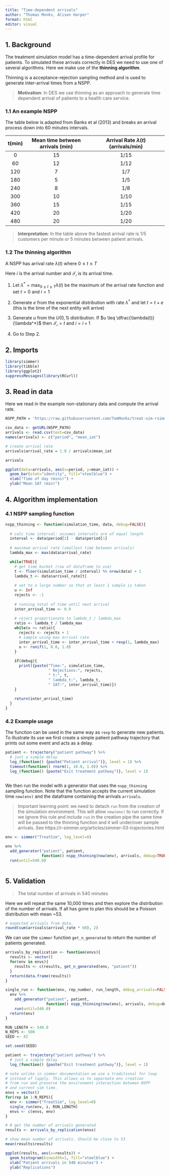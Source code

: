 ```yaml
---
title: "Time-dependent arrivals"
author: "Thomas Monks, Alison Harper"
format: html
editor: visual
---
```


## 1. Background

The treatment simulation model has a time-dependent arrival profile for patients. To simulated these arrivals correctly in DES we need to use one of several algorithms. Here we make use of the **thinning algorithm**.

Thinning is a acceptance-rejection sampling method and is used to generate inter-arrival times from a NSPP.

> **Motivation**: In DES we use thinning as an approach to generate time dependent arrival of patients to a health care service.

### 1.1 An example NSPP

The table below is adapted from Banks et al (2013) and breaks an arrival process down into 60 minutes intervals.

| t(min) | Mean time between arrivals (min) | Arrival Rate $\lambda(t)$ (arrivals/min) |
|:------:|:--------------------------------:|:----------------------------------------:|
|   0    |                15                |                   1/15                   |
|   60   |                12                |                   1/12                   |
|  120   |                7                 |                   1/7                    |
|  180   |                5                 |                   1/5                    |
|  240   |                8                 |                   1/8                    |
|  300   |                10                |                   1/10                   |
|  360   |                15                |                   1/15                   |
|  420   |                20                |                   1/20                   |
|  480   |                20                |                   1/20                   |

> **Interpretation**: In the table above the fastest arrival rate is 1/5 customers per minute or 5 minutes between patient arrivals.

### **1.2 The thinning algorithm**

A NSPP has arrival rate $\lambda(t)$ where $0 \leq t \leq T$

Here $i$ is the arrival number and $\mathcal{T_i}$ is its arrival time.

1.  Let $\lambda^* = \max_{0 \leq t \leq T}\lambda(t)$ be the maximum of the arrival rate function and set $t = 0$ and $i=1$

2.  Generate $e$ from the exponential distribution with rate $\lambda^*$ and let $t = t + e$ (this is the time of the next entity will arrive)

3.  Generate $u$ from the $U(0,1)$ distribution. If $u \leq \dfrac{\lambda(t)}{\lambda^*}$ then $\mathcal{T_i} =t$ and $i = i + 1$

4.  Go to Step 2.

## 2. Imports

```r
library(simmer)
library(tibble)
library(ggplot2)
suppressMessages(library(RCurl))
```

## 3. Read in data

Here we read in the example non-stationary data and compute the arrival rate.

```r
NSPP_PATH = 'https://raw.githubusercontent.com/TomMonks/treat-sim-rsimmer/main/data/nspp_example1.csv'

csv_data <- getURL(NSPP_PATH)
arrivals <- read.csv(text=csv_data)
names(arrivals) <- c("period", "mean_iat")

# create arrival rate
arrivals$arrival_rate = 1.0 / arrivals$mean_iat

arrivals
```

```r
ggplot(data=arrivals, aes(x=period, y=mean_iat)) +
  geom_bar(stat="identity", fill="steelblue") + 
  xlab("Time of day (mins)") + 
  ylab("Mean IAT (min)")
```

## 4. Algorithm implementation

### 4.1 NSPP sampling function

```r
nspp_thinning <- function(simulation_time, data, debug=FALSE){
  
  # calc time interval: assumes intervals are of equal length
  interval <- data$period[2] - data$period[1]
  
  # maximum arrival rate (smallest time between arrivals)
  lambda_max <- max(data$arrival_rate)

  while(TRUE){
    # get time bucket (row of dataframe to use)
    t <- floor(simulation_time / interval) %% nrow(data) + 1
    lambda_t <- data$arrival_rate[t]
    
    # set to a large number so that at least 1 sample is taken
    u <- Inf
    rejects <- -1
    
    # running total of time until next arrival
    inter_arrival_time <- 0.0
    
    # reject proportionate to lambda_t / lambda_max
    ratio <- lambda_t / lambda_max
    while(u >= ratio){
      rejects <- rejects + 1
      # sample using max arrival rate
      inter_arrival_time <- inter_arrival_time + rexp(1, lambda_max)
      u <- runif(1, 0.0, 1.0)
    }
    
    if(debug){
      print({paste("Time:", simulation_time, 
                   " Rejections:", rejects, 
                   " t:", t, 
                   " lambda_t:", lambda_t, 
                   " IAT:", inter_arrival_time)})
    }
      
    return(inter_arrival_time)
  }
}
```

### 4.2 Example usage

The function can be used in the same way as `rexp` to generate new patients. To illustrate its use we first create a simple patient pathway trajectory that prints out some event and acts as a delay.

```r
patient <- trajectory("patient pathway") %>% 
  # just a simple delay
  log_(function() {paste("Patient arrival")}, level = 1) %>% 
  timeout(function() rnorm(1, 10.0, 1.0)) %>% 
  log_(function() {paste("Exit treatment pathway")}, level = 1)
  
```

We then run the model with a generator that uses the `nspp_thinning` sampling function. Note that the function accepts the current simulation time `now(env)` and the dataframe containing the arrivals `arrivals`.

> Important learning point: we need to detach `run` from the creation of the simulation environment. This will allow `now(env)` to run correctly. If we ignore this rule and include `run` in the creation pipe the same time will be passed to the thinning function and it will under/over sample arrivals. See https://r-simmer.org/articles/simmer-03-trajectories.html

```r
env <- simmer("TreatSim", log_level=0) 

env %>% 
  add_generator("patient", patient, 
                function() nspp_thinning(now(env), arrivals, debug=TRUE)) %>% 
  run(until=540.0)
  
```

## 5. Validation

> The total number of arrivals in 540 minutes

Here we will repeat the same 10,000 times and then explore the distribution of the number of arrivals. If all has gone to plan this should be a Poisson distribution with mean \~53.

```r
# expected arrivals from data.
round(sum(arrivals$arrival_rate * 60), 2)
```

We can use the `simmer` function `get_n_generated` to return the number of patients generated.

```r
arrivals_by_replication <- function(envs){
  results <- vector()
  for(env in envs){
    results <- c(results, get_n_generated(env, "patient"))
  }
  return(data.frame(results))
}
```

```r
single_run <- function(env, rep_number, run_length, debug_arrivals=FALSE){
  env %>% 
    add_generator("patient", patient, 
                  function() nspp_thinning(now(env), arrivals, debug=debug_arrivals)) %>% 
    run(until=540.0)
  return(env)
}
```

```r
RUN_LENGTH <- 540.0
N_REPS <- 500
SEED <- 42

set.seed(SEED)

patient <- trajectory("patient pathway") %>% 
  # just a simple delay
  log_(function() {paste("Exit treatment pathway")}, level = 1)

# note unlike in simmer documentation we use a traditional for loop
# instead of lapply. This allows us to separeate env creation
# from run and preserve the environment interaction between NSPP 
# and current sim time.
envs = vector()
for(rep in 1:N_REPS){
  env <- simmer("TreatSim", log_level=0) 
  single_run(env, i, RUN_LENGTH)
  envs <- c(envs, env)
}

# # get the number of arrivals generated
results <- arrivals_by_replication(envs)

# show mean number of arrivals. Should be close to 53
mean(results$results)
```

```r
ggplot(results, aes(x=results)) + 
  geom_histogram(binwidth=1, fill="steelblue") + 
  xlab("Patient arrivals in 540 minutes") + 
  ylab("Replications")
```
